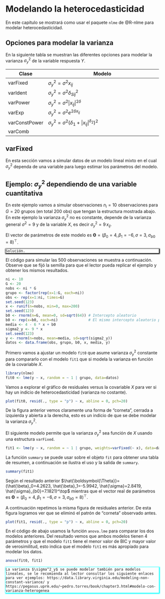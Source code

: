 # Modelando la heterocedasticidad {#var-fun}

En este capítulo se mostrará como usar el paquete `nlme` de @R-nlme para modelar heterocedasticidad.

## Opciones para modelar la varianza

En la siguiente tabla se muestran las diferentes opciones para modelar la varianza $\sigma^2_y$ de la variable respuesta $Y$.

| Clase         | Modelo                                                     |
|---------------|------------------------------------------------------------|
| varFixed      | $\sigma^2_y = \sigma^2 x_{ij}$                             |
| varIdent      | $\sigma^2_y = \sigma^2 \delta^2_{Sij}$                     |
| varPower      | $\sigma^2_y = \sigma^2 |x_{ij}|^{2\delta}$                 |
| varExp        | $\sigma^2_y = \sigma^2 e^{2 \delta x_{ij}}$                |
| varConstPower | $\sigma^2_y = \sigma^2 (\delta_1 + |x_{ij}|^{\delta_2})^2$ |
| varComb       |                                                            |

## varFixed

En esta sección vamos a simular datos de un modelo lineal mixto en el cual $\sigma^2_y$ dependa de una variable para luego estimar los parámetros del modelo.

## Ejemplo: $\sigma^2_y$ dependiendo de una variable cuantitativa  {-}
En este ejemplo vamos a simular observaciones $n_i=10$ observaciones para $G=20$ grupos (en total 200 obs) que tengan la estructura mostrada abajo. En este ejemplo la varianza $\sigma^2_y$ no es constante, depende de la varianza general $\sigma^2=9$ y de la variable $X$, es decir $\sigma^2_y = 9 \, x_{ij}$.

\begin{align*} 
y_{ij} | b_0 &\sim  N(\mu_{ij}, \sigma^2_y) \\ 
\mu_{ij} &= 4 - 6 x_{ij} + b_{0i} \\
\sigma^2_y &= 9 \times x_{ij} \\
b_{0} &\sim N(0, \sigma^2_{b0}=64) \\
x_{ij} &\sim U(0, 200)
\end{align*}

El vector de parámetros de este modelo es $\boldsymbol{\Theta}=(\beta_0=4, \beta_1=-6, \sigma=3, \sigma_{b0}=8)^\top$.

<div style="-moz-box-shadow: 1px 1px 3px 2px #000000;
  -webkit-box-shadow: 1px 1px 3px 2px #000000;
  box-shadow:         1px 1px 3px 2px #000000;">

```block2
Solución.
```

</div>

El código para simular las 500 observaciones se muestra a continuación. Observe que se fijó la semilla para que el lector pueda replicar el ejemplo y obtener los mismos resultados.

```r
ni <- 10
G <- 20
nobs <- ni * G
grupo <- factor(rep(x=1:G, each=ni))
obs <- rep(x=1:ni, times=G)
set.seed(123)
x <- runif(n=nobs, min=0, max=200)
set.seed(123)
b0 <- rnorm(n=G, mean=0, sd=sqrt(64)) # Intercepto aleatorio
b0 <- rep(x=b0, each=ni)              # El mismo intercepto aleatorio pero repetido
media <- 4 - 6 * x + b0
sigma2_y <- 9 * x
set.seed(123)
y <- rnorm(n=nobs, mean=media, sd=sqrt(sigma2_y))
datos <- data.frame(obs, grupo, b0, x, media, y)
```

Primero vamos a ajustar un modelo `fit0` que asume varianza $\sigma^2_y$ constante para compararlo con el modelo `fit1` que si modela la varianza en función de la covariable $X$.

```r
library(nlme)
fit0 <- lme(y ~ x, random = ~ 1 | grupo, data=datos)
```

Vamos a explorar el gráfico de residuales versus la covariable $X$ para ver si hay un indicio de heterocedasticidad (varianza no costante).

```r
plot(fit0, resid(., type = "p") ~ x, abline = 0, pch=20)
```

De la figura anterior vemos claramente una forma de "corneta", cerrada a izquierda y abierta a la derecha, esto es un indicio de que se debe modelar la varianza $\sigma^2_y$.

El siguiente modelo permite que la varianza $\sigma^2_y$ sea función de $X$ usando una estructura `varFixed`.

```r
fit1 <- lme(y ~ x, random = ~ 1 | grupo, weights=varFixed(~ x), data=datos)
```

La función `summary` se puede usar sobre el objeto `fit` para obtener una tabla de resumen, a continuación se ilustra el uso y la salida de `summary`.

```r
summary(fit1)
```

Según el resultado anterior $\hat{\boldsymbol{\Theta}}=(\hat{\beta}_0=4.2623, \hat{\beta}_1=-5.9942, \hat{\sigma}=2.8419, \hat{\sigma}_{b0}=7.1821)^\top$ mientras que el vector real de parámetros es $\boldsymbol{\Theta}=(\beta_0=4, \beta_1=-6, \sigma=3, \sigma_{b0}=8)^\top$.

A continuación repetimos la misma figura de residuales anterior. De esta figura logramos ver que se eliminó el patrón de "corneta" observado antes.

```r
plot(fit1, resid(., type = "p") ~ x, abline = 0, pch=20)
```

En el código de abajo usamos la función `anova.lme` para comparar los dos modelos anteriores. Del resultado vemos que ambos modelos tienen 4 parámetros y que el modelo `fit1` tiene el menor valor de BIC y mayor valor de verosimilitud, esto indica que el modelo `fit1` es más apropiado para modelar los datos.

```r
anova(fit0, fit1)
```



<div style="-moz-box-shadow: 1px 1px 3px 2px #00ffff;
  -webkit-box-shadow: 1px 1px 3px 2px #00ffff;
  box-shadow:         1px 1px 3px 2px #00ffff;">

```block2
La varianza $\sigma^2_y$ se puede modelar también para modelos lineales, se le recomienda al lector consultar los siguiente enlaces para ver ejemplos: https://data.library.virginia.edu/modeling-non-constant-variance/ y  https://pegasus.uprm.edu/~pedro.torres/book/chapter3.html#modelo-con-varianza-heterogenea
```

</div>


